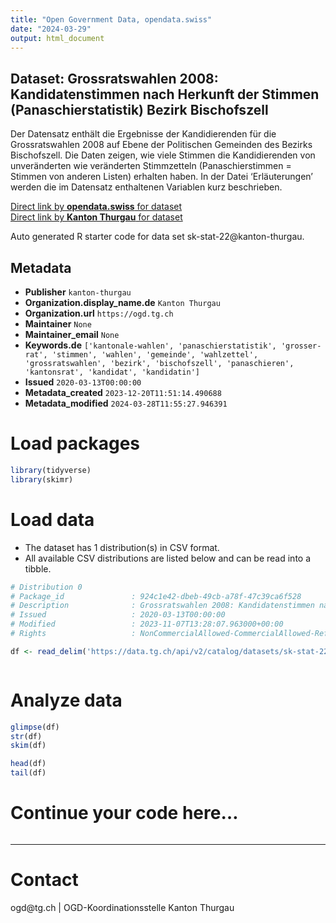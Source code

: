 ```yaml
---
title: "Open Government Data, opendata.swiss"
date: "2024-03-29"
output: html_document
---
```


## Dataset: Grossratswahlen 2008: Kandidatenstimmen nach Herkunft der Stimmen (Panaschierstatistik) Bezirk Bischofszell

Der Datensatz enthält die Ergebnisse der Kandidierenden für die Grossratswahlen 2008 auf Ebene der Politischen Gemeinden des Bezirks Bischofszell. Die Daten zeigen, wie viele Stimmen die Kandidierenden von unveränderten wie veränderten Stimmzetteln (Panaschierstimmen = Stimmen von anderen Listen) erhalten haben. In der Datei 'Erläuterungen' werden die im Datensatz enthaltenen Variablen kurz beschrieben.  

[Direct link by **opendata.swiss** for dataset](https://opendata.swiss/de/dataset/grossratswahlen-2008-kandidatenstimmen-nach-herkunft-der-stimmen-panaschierstatistik-bezirk-bis)<br>
[Direct link by **Kanton Thurgau** for dataset](https://data.tg.ch/explore/dataset/sk-stat-22/)

Auto generated R starter code for data set sk-stat-22@kanton-thurgau.

## Metadata

- **Publisher** `kanton-thurgau`
- **Organization.display_name.de** `Kanton Thurgau`
- **Organization.url** `https://ogd.tg.ch`
- **Maintainer** `None`
- **Maintainer_email** `None`
- **Keywords.de** `['kantonale-wahlen', 'panaschierstatistik', 'grosser-rat', 'stimmen', 'wahlen', 'gemeinde', 'wahlzettel', 'grossratswahlen', 'bezirk', 'bischofszell', 'panaschieren', 'kantonsrat', 'kandidat', 'kandidatin']`
- **Issued** `2020-03-13T00:00:00`
- **Metadata_created** `2023-12-20T11:51:14.490688`
- **Metadata_modified** `2024-03-28T11:55:27.946391`


# Load packages

```r

library(tidyverse)
library(skimr)

```

# Load data

-   The dataset has 1 distribution(s) in CSV format.
-   All available CSV distributions are listed below and can be read into a tibble.

```r

# Distribution 0
# Package_id               : 924c1e42-dbeb-49cb-a78f-47c39ca6f528
# Description              : Grossratswahlen 2008: Kandidatenstimmen nach Herkunft der Stimmen (Panaschierstatistik) Bezirk Bischofszell (csv)
# Issued                   : 2020-03-13T00:00:00
# Modified                 : 2023-11-07T13:28:07.963000+00:00
# Rights                   : NonCommercialAllowed-CommercialAllowed-ReferenceRequired

df <- read_delim('https://data.tg.ch/api/v2/catalog/datasets/sk-stat-22/exports/csv')



```

# Analyze data

```r

glimpse(df)
str(df)
skim(df)

head(df)
tail(df)

```

# Continue your code here...

```r

```

------------------------------------------------------------------------

# Contact

ogd@tg.ch | OGD-Koordinationsstelle Kanton Thurgau
